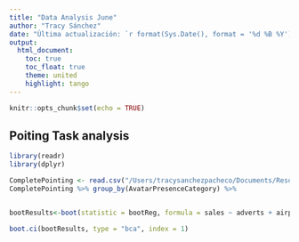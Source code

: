 ```yaml
---
title: "Data Analysis June"
author: "Tracy Sánchez"
date: "Última actualización: `r format(Sys.Date(), format = '%d %B %Y')`" 
output:
  html_document:
    toc: true
    toc_float: true
    theme: united
    highlight: tango
---
```


```r
knitr::opts_chunk$set(echo = TRUE)
```

## Poiting Task analysis 


```r
library(readr)
library(dplyr)

CompletePointing <- read.csv("/Users/tracysanchezpacheco/Documents/Resources/humanA_Behavioural.csv", sep =",")
CompletePointing %>% group_by(AvatarPresenceCategory) %>%
```

```r

```


```r


bootResults<-boot(statistic = bootReg, formula = sales ~ adverts + airplay + attract, data = album2, R = 2000)

boot.ci(bootResults, type = "bca", index = 1)

```

